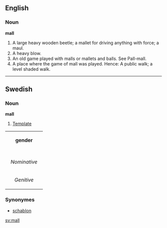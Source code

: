 ==English==

===Noun===

'''mall'''

#A large heavy wooden beetle; a mallet for driving anything with force; a maul.
#A heavy blow.
#An old game played with malls or mallets and balls. See Pall-mall.
#A place where the game of mall was played. Hence: A public walk; a level shaded walk.

----
==Swedish==
===Noun===
'''mall'''

#[[Template]]

{| border=1 cellspacing=0
| bgcolor="#FFFFF0" colspan=5 align=center | '''gender'''
|-
|- bgcolor="#FFFFF0" align=center
! rowspan=2 | 
| colspan=2 width=105| Singular 
| colspan=2 | Plural
|- bgcolor="#FFFFF0" align=center
| width=105 | ''Indefinite'' 
| width=105 | ''Definite'' 
| width=105 |  ''Indefinite'' 
|  width=105 | ''Definite''
|- align=center
| width=105 bgcolor="#FFFFF0" | ''Nominative'' 
| [[mall]]
| [[mallen]]
| [[mallar]]
| [[mallarna]]
|- align=center
| width=105 bgcolor="#FFFFF0" | ''Genitive'' 
| [[malls]]
| [[mallens]]
| [[mallars]]
| [[mallarnas]]
|}

===Synonymes===
*[[schablon]]

[[sv:mall]]